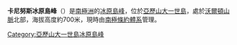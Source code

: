 {{Coord|71|6|S|70|10|W|source:GNIS|display=title}}

'''卡尼努斯冰原島峰'''（{{lang-en|Caninus Nunatak}}）是[[南極洲|南極洲]]的[[冰原島峰|冰原島峰]]，位於[[亞歷山大一世島|亞歷山大一世島]]，處於[[沃爾頓山脈|沃爾頓山脈]]北部，海拔高度約700米，現時由[[南極條約體系|南極條約體系]]管理。

{{DEFAULTSORT:Caninus Nunatak}}
[[Category:亞歷山大一世島冰原島峰|Category:亞歷山大一世島冰原島峰]]


{{AlexanderIsland-geo-stub}}